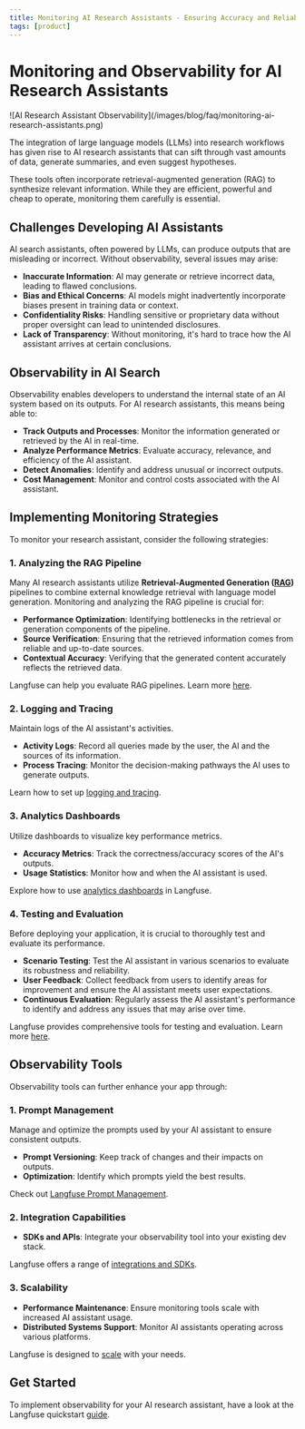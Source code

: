 ```yaml
---
title: Monitoring AI Research Assistants - Ensuring Accuracy and Reliability
tags: [product]
---
```


# Monitoring and Observability for AI Research Assistants

<Frame border fullWidth>
  ![AI Research Assistant Observability](/images/blog/faq/monitoring-ai-research-assistants.png)
</Frame>

The integration of large language models (LLMs) into research workflows has given rise to AI research assistants that can sift through vast amounts of data, generate summaries, and even suggest hypotheses. 

These tools often incorporate retrieval-augmented generation (RAG) to synthesize relevant information. While they are efficient, powerful and cheap to operate, monitoring them carefully is essential.

## Challenges Developing AI Assistants

AI search assistants, often powered by LLMs, can produce outputs that are misleading or incorrect. Without observability, several issues may arise:

- **Inaccurate Information**: AI may generate or retrieve incorrect data, leading to flawed conclusions.
- **Bias and Ethical Concerns**: AI models might inadvertently incorporate biases present in training data or context.
- **Confidentiality Risks**: Handling sensitive or proprietary data without proper oversight can lead to unintended disclosures.
- **Lack of Transparency**: Without monitoring, it's hard to trace how the AI assistant arrives at certain conclusions.

## Observability in AI Search

Observability enables developers to understand the internal state of an AI system based on its outputs. For AI research assistants, this means being able to:

- **Track Outputs and Processes**: Monitor the information generated or retrieved by the AI in real-time.
- **Analyze Performance Metrics**: Evaluate accuracy, relevance, and efficiency of the AI assistant.
- **Detect Anomalies**: Identify and address unusual or incorrect outputs.
- **Cost Management**: Monitor and control costs associated with the AI assistant.

## Implementing Monitoring Strategies

To monitor your research assistant, consider the following strategies:

### 1. Analyzing the RAG Pipeline

Many AI research assistants utilize **Retrieval-Augmented Generation ([RAG](https://en.wikipedia.org/wiki/Retrieval-augmented_generation))** pipelines to combine external knowledge retrieval with language model generation. Monitoring and analyzing the RAG pipeline is crucial for:

- **Performance Optimization**: Identifying bottlenecks in the retrieval or generation components of the pipeline.
- **Source Verification**: Ensuring that the retrieved information comes from reliable and up-to-date sources.
- **Contextual Accuracy**: Verifying that the generated content accurately reflects the retrieved data.

Langfuse can help you evaluate RAG pipelines. Learn more [here](/guides/cookbook/evaluation_of_rag_with_ragas).

### 2. Logging and Tracing

Maintain logs of the AI assistant's activities.

- **Activity Logs**: Record all queries made by the user, the AI and the sources of its information.
- **Process Tracing**: Monitor the decision-making pathways the AI uses to generate outputs.

Learn how to set up [logging and tracing](/docs/logging-and-tracing).

### 3. Analytics Dashboards

Utilize dashboards to visualize key performance metrics.

- **Accuracy Metrics**: Track the correctness/accuracy scores of the AI's outputs.
- **Usage Statistics**: Monitor how and when the AI assistant is used.

Explore how to use [analytics dashboards](/docs/analytics/dashboards) in Langfuse.

### 4. Testing and Evaluation

Before deploying your application, it is crucial to thoroughly test and evaluate its performance.

- **Scenario Testing**: Test the AI assistant in various scenarios to evaluate its robustness and reliability.
- **User Feedback**: Collect feedback from users to identify areas for improvement and ensure the AI assistant meets user expectations.
- **Continuous Evaluation**: Regularly assess the AI assistant's performance to identify and address any issues that may arise over time.

Langfuse provides comprehensive tools for testing and evaluation. Learn more [here](/docs/scores/overview).

## Observability Tools

Observability tools can further enhance your app through:

### 1. Prompt Management

Manage and optimize the prompts used by your AI assistant to ensure consistent outputs.

- **Prompt Versioning**: Keep track of changes and their impacts on outputs.
- **Optimization**: Identify which prompts yield the best results.

Check out [Langfuse Prompt Management](/docs/prompts/get-started).

### 2. Integration Capabilities

- **SDKs and APIs**: Integrate your observability tool into your existing dev stack.

Langfuse offers a range of [integrations and SDKs](/docs/integrations/get-started).

### 3. Scalability

- **Performance Maintenance**: Ensure monitoring tools scale with increased AI assistant usage.
- **Distributed Systems Support**: Monitor AI assistants operating across various platforms.

Langfuse is designed to [scale](/docs/scaling) with your needs.

## Get Started

To implement observability for your AI research assistant, have a look at the Langfuse quickstart [guide](/docs/get-started).

